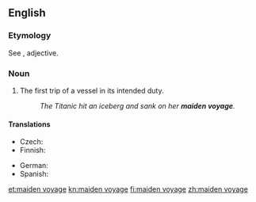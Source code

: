 ==English==

===Etymology===
See {{term|maiden|lang=en}}, adjective.

===Noun===
{{en-noun|head=[[maiden]] [[voyage]]}}

# {{context|nautical|lang=en}} The first trip of a vessel in its intended duty.
#: ''The Titanic hit an iceberg and sank on her '''maiden voyage'''.''

====Translations====
{{trans-top|first trip of a vessel}}
* Czech: {{t|cs|panenská plavba|f}}
* Finnish: {{t+|fi|neitsytmatka}}
{{trans-mid}}
* German: {{t+|de|Jungfernfahrt|f}}
* Spanish: {{t|es|viaje inaugural|m}}
{{trans-bottom}}

[[et:maiden voyage]]
[[kn:maiden voyage]]
[[fi:maiden voyage]]
[[zh:maiden voyage]]